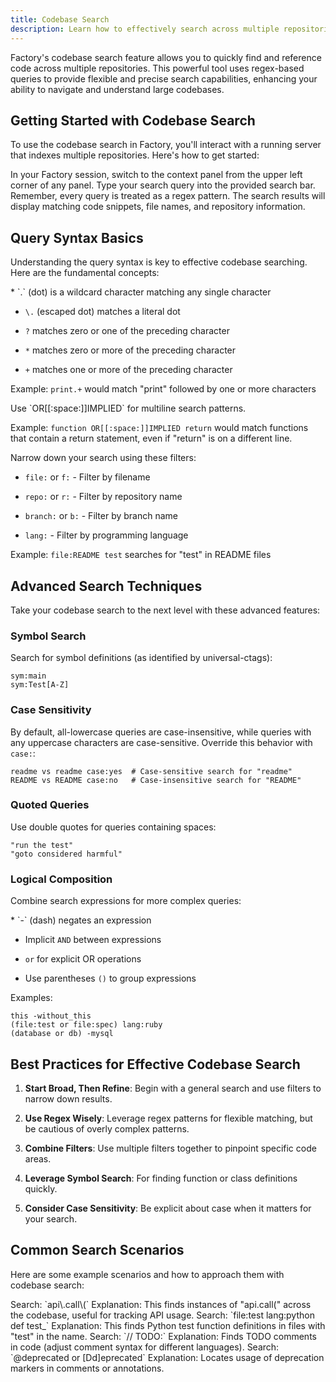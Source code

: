 ```yaml
---
title: Codebase Search
description: Learn how to effectively search across multiple repositories in Factory using powerful regex-based queries
---
```


Factory's codebase search feature allows you to quickly find and reference code across multiple repositories. This powerful tool uses regex-based queries to provide flexible and precise search capabilities, enhancing your ability to navigate and understand large codebases.

## Getting Started with Codebase Search

To use the codebase search in Factory, you'll interact with a running server that indexes multiple repositories. Here's how to get started:

<Steps>
  <Step title="Access the Context Menu">
    In your Factory session, switch to the context panel from the upper left corner of any panel.
  </Step>

  <Step title="Enter Your Query">
    Type your search query into the provided search bar. Remember, every query is treated as a regex pattern.
  </Step>

  <Step title="Review Results">
    The search results will display matching code snippets, file names, and repository information.
  </Step>
</Steps>

## Query Syntax Basics

Understanding the query syntax is key to effective codebase searching. Here are the fundamental concepts:

<Accordion title="Basic Regex Patterns">
  * `.` (dot) is a wildcard character matching any single character

  * `\.` (escaped dot) matches a literal dot

  * `?` matches zero or one of the preceding character

  * `*` matches zero or more of the preceding character

  * `+` matches one or more of the preceding character

  Example: `print.+` would match "print" followed by one or more characters
</Accordion>

<Accordion title="Multiline Search">
  Use `OR[[:space:]]IMPLIED` for multiline search patterns.

  Example: `function OR[[:space:]]IMPLIED return` would match functions that contain a return statement, even if "return" is on a different line.
</Accordion>

<Accordion title="Filtering Results">
  Narrow down your search using these filters:

  * `file:` or `f:` - Filter by filename

  * `repo:` or `r:` - Filter by repository name

  * `branch:` or `b:` - Filter by branch name

  * `lang:` - Filter by programming language

  Example: `file:README test` searches for "test" in README files
</Accordion>

## Advanced Search Techniques

Take your codebase search to the next level with these advanced features:

### Symbol Search

Search for symbol definitions (as identified by universal-ctags):

```
sym:main
sym:Test[A-Z]
```

### Case Sensitivity

By default, all-lowercase queries are case-insensitive, while queries with any uppercase characters are case-sensitive. Override this behavior with `case:`:

```
readme vs readme case:yes  # Case-sensitive search for "readme"
README vs README case:no   # Case-insensitive search for "README"
```

### Quoted Queries

Use double quotes for queries containing spaces:

```
"run the test"
"goto considered harmful"
```

### Logical Composition

Combine search expressions for more complex queries:

<Accordion title="Logical Operators">
  * `-` (dash) negates an expression

  * Implicit `AND` between expressions

  * `or` for explicit OR operations

  * Use parentheses `()` to group expressions

  Examples:

  ```
  this -without_this
  (file:test or file:spec) lang:ruby
  (database or db) -mysql
  ```
</Accordion>

## Best Practices for Effective Codebase Search

1. **Start Broad, Then Refine**: Begin with a general search and use filters to narrow down results.

2. **Use Regex Wisely**: Leverage regex patterns for flexible matching, but be cautious of overly complex patterns.

3. **Combine Filters**: Use multiple filters together to pinpoint specific code areas.

4. **Leverage Symbol Search**: For finding function or class definitions quickly.

5. **Consider Case Sensitivity**: Be explicit about case when it matters for your search.

## Common Search Scenarios

Here are some example scenarios and how to approach them with codebase search:

<AccordionGroup>
  <Accordion title="Finding API Usage">
    Search: `api\.call\(`
    Explanation: This finds instances of "api.call(" across the codebase, useful for tracking API usage.
  </Accordion>

  <Accordion title="Locating Test Files">
    Search: `file:test lang:python def test_`
    Explanation: This finds Python test function definitions in files with "test" in the name.
  </Accordion>

  <Accordion title="Identifying TODO Comments">
    Search: `// TODO:`
    Explanation: Finds TODO comments in code (adjust comment syntax for different languages).
  </Accordion>

  <Accordion title="Finding Deprecated Code">
    Search: `@deprecated or [Dd]eprecated`
    Explanation: Locates usage of deprecation markers in comments or annotations.
  </Accordion>
</AccordionGroup>